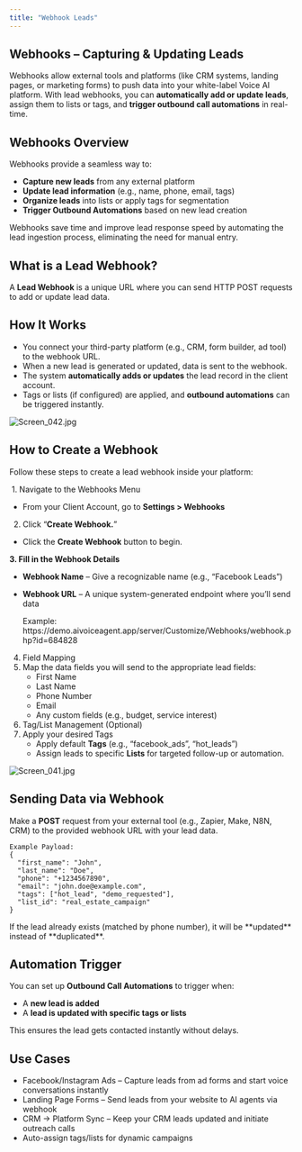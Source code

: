 ```yaml
---
title: "Webhook Leads"
---
```


## **Webhooks – Capturing & Updating Leads**

Webhooks allow external tools and platforms (like CRM systems, landing pages, or marketing forms) to push data into your white-label Voice AI platform. With lead webhooks, you can **automatically add or update leads**, assign them to lists or tags, and **trigger outbound call automations** in real-time.

## **Webhooks Overview**

Webhooks provide a seamless way to:

- **Capture new leads** from any external platform
- **Update lead information** (e.g., name, phone, email, tags)
- **Organize leads** into lists or apply tags for segmentation
- **Trigger Outbound Automations** based on new lead creation

Webhooks save time and improve lead response speed by automating the lead ingestion process, eliminating the need for manual entry.

## **What is a Lead Webhook?**

A **Lead Webhook** is a unique URL where you can send HTTP POST requests to add or update lead data.

## **How It Works**

- You connect your third-party platform (e.g., CRM, form builder, ad tool) to the webhook URL.
- When a new lead is generated or updated, data is sent to the webhook.
- The system **automatically adds or updates** the lead record in the client account.
- Tags or lists (if configured) are applied, and **outbound automations** can be triggered instantly.

![Screen_042.jpg](/images/Screen_042.jpg)

## **How to Create a Webhook**

Follow these steps to create a lead webhook inside your platform:

 1. Navigate to the Webhooks Menu 

- From your Client Account, go to **Settings \> Webhooks**

2. Click “**Create Webhook.**”

- Click the **Create Webhook** button to begin.

**3. Fill in the Webhook Details**

- **Webhook Name** – Give a recognizable name (e.g., “Facebook Leads”)
- **Webhook URL** – A unique system-generated endpoint where you’ll send data

  <Note>
    Example: https://demo.aivoiceagent.app/server/Customize/Webhooks/webhook.php?id=684828
  </Note>

4. Field Mapping
5. Map the data fields you will send to the appropriate lead fields:
   - First Name
   - Last Name
   - Phone Number
   - Email
   - Any custom fields (e.g., budget, service interest)
6. Tag/List Management (Optional)
7. Apply your desired Tags
   - Apply default **Tags** (e.g., “facebook_ads”, “hot_leads”)
   - Assign leads to specific **Lists** for targeted follow-up or automation.

![Screen_041.jpg](/images/Screen_041.jpg)

## **Sending Data via Webhook**

Make a **POST** request from your external tool (e.g., Zapier, Make, N8N, CRM) to the provided webhook URL with your lead data.

```
Example Payload:
{
  "first_name": "John",
  "last_name": "Doe",
  "phone": "+1234567890",
  "email": "john.doe@example.com",
  "tags": ["hot_lead", "demo_requested"],
  "list_id": "real_estate_campaign"
}
```

<Warning>
  If the lead already exists (matched by phone number), it will be **updated** instead of **duplicated**.
</Warning>

## **Automation Trigger**

You can set up **Outbound Call Automations** to trigger when:

- A **new lead is added**
- A **lead is updated with specific tags or lists**

This ensures the lead gets contacted instantly without delays.

## **Use Cases**

- Facebook/Instagram Ads – Capture leads from ad forms and start voice conversations instantly
- Landing Page Forms – Send leads from your website to AI agents via webhook
- CRM → Platform Sync – Keep your CRM leads updated and initiate outreach calls
- Auto-assign tags/lists for dynamic campaigns